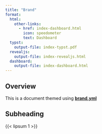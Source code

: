 ```yaml
---
title: "Brand"
format:
  html: 
    other-links:
      - href: index-dashboard.html
        icon: speedometer
        text: Dashboard
  typst: 
    output-file: index-typst.pdf
  revealjs:
    output-file: index-revealjs.html
  dashboard: 
    output-file: index-dashboard.html
---
```


## Overview

This is a document themed using [**brand.yml**](https://posit-dev.github.io/brand-yml/)

## Subheading

{{< lipsum 1 >}}